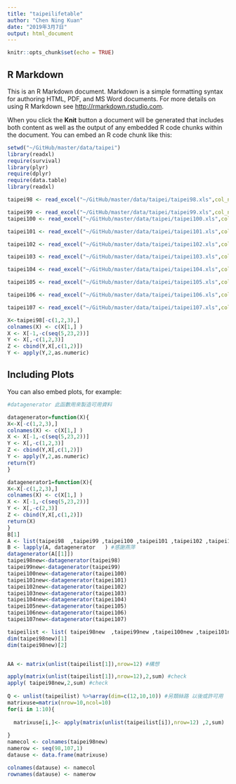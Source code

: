 ```yaml
---
title: "taipeilifetable"
author: "Chen Ning Kuan"
date: "2019年3月7日"
output: html_document
---
```


```r
knitr::opts_chunk$set(echo = TRUE)
```

## R Markdown

This is an R Markdown document. Markdown is a simple formatting syntax for authoring HTML, PDF, and MS Word documents. For more details on using R Markdown see <http://rmarkdown.rstudio.com>.

When you click the **Knit** button a document will be generated that includes both content as well as the output of any embedded R code chunks within the document. You can embed an R code chunk like this:

```r
setwd("~/GitHub/master/data/taipei")
library(readxl)
require(survival)
library(plyr)
require(dplyr)
require(data.table)
library(readxl)

taipei98 <- read_excel("~/GitHub/master/data/taipei/taipei98.xls",col_names = FALSE)

taipei99 <- read_excel("~/GitHub/master/data/taipei/taipei99.xls",col_names = FALSE)
taipei100 <- read_excel("~/GitHub/master/data/taipei/taipei100.xls",col_names = FALSE)

taipei101 <- read_excel("~/GitHub/master/data/taipei/taipei101.xls",col_names = FALSE)

taipei102 <- read_excel("~/GitHub/master/data/taipei/taipei102.xls",col_names = FALSE)

taipei103 <- read_excel("~/GitHub/master/data/taipei/taipei103.xls",col_names = FALSE)

taipei104 <- read_excel("~/GitHub/master/data/taipei/taipei104.xls",col_names = FALSE)

taipei105 <- read_excel("~/GitHub/master/data/taipei/taipei105.xls",col_names = FALSE)

taipei106 <- read_excel("~/GitHub/master/data/taipei/taipei106.xls",col_names = FALSE)

taipei107 <- read_excel("~/GitHub/master/data/taipei/taipei107.xls",col_names = FALSE)

X<-taipei98[-c(1,2,3),]
colnames(X) <- c(X[1,] )
X <- X[-1,-c(seq(5,23,2))]
Y <- X[,-c(1,2,3)]
Z <- cbind(Y,X[,c(1,2)])
Y <- apply(Y,2,as.numeric)


```

## Including Plots

You can also embed plots, for example:

```r
#datagenerator 此函數用來製造可用資料

datagenerator=function(X){
X<-X[-c(1,2,3),]
colnames(X) <- c(X[1,] )
X <- X[-1,-c(seq(5,23,2))]
Y <- X[,-c(1,2,3)]
Z <- cbind(Y,X[,c(1,2)])
Y <- apply(Y,2,as.numeric)
return(Y)
}

datagenerator1=function(X){
X<-X[-c(1,2,3),]
colnames(X) <- c(X[1,] )
X <- X[-1,-c(seq(5,23,2))]
Y <- X[,-c(2,3)]
Z <- cbind(Y,X[,c(1,2)])
return(X)
}
B[1]
A <- list(taipei98  ,taipei99 ,taipei100 ,taipei101 ,taipei102 ,taipei103  ,taipei104,taipei105,taipei106,taipei107)
B <- lapply(A, datagenerator   ) #感謝燕萍
datagenerator(A[[1]])
taipei98new<-datagenerator(taipei98)
taipei99new<-datagenerator(taipei99)
taipei100new<-datagenerator(taipei100)
taipei101new<-datagenerator(taipei101)
taipei102new<-datagenerator(taipei102)
taipei103new<-datagenerator(taipei103)
taipei104new<-datagenerator(taipei104)
taipei105new<-datagenerator(taipei105)
taipei106new<-datagenerator(taipei106)
taipei107new<-datagenerator(taipei107)

taipeilist <- list( taipei98new  ,taipei99new ,taipei100new ,taipei101new ,taipei102new ,taipei103new  ,taipei104new,taipei105new,taipei106new,taipei107new )
dim(taipei98new)[1]
dim(taipei98new)[2]



```


```r
AA <- matrix(unlist(taipeilist[1]),nrow=12) #構想

apply(matrix(unlist(taipeilist[1]),nrow=12),2,sum) #check
apply( taipei98new,2,sum) #check
 
Q <- unlist(taipeilist) %>%array(dim=c(12,10,10)) #另類絲路 以後或許可用
matrixuse=matrix(nrow=10,ncol=10)
for(i in 1:10){
  
  matrixuse[i,]<- apply(matrix(unlist(taipeilist[i]),nrow=12) ,2,sum)
  
} 
namecol <- colnames(taipei98new)
namerow <- seq(98,107,1)
datause <- data.frame(matrixuse)

colnames(datause) <- namecol
rownames(datause) <- namerow

```

